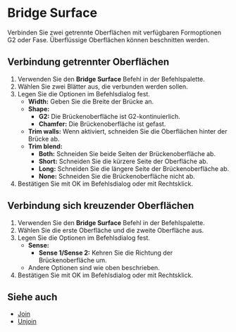 
# Bridge Surface

<Reference shortcut="" command="Bridge Surface" button="" />

Verbinden Sie zwei getrennte Oberflächen mit verfügbaren Formoptionen G2 oder Fase. Überflüssige Oberflächen können beschnitten werden.

## Verbindung getrennter Oberflächen

1. Verwenden Sie den **Bridge Surface** Befehl in der Befehlspalette.
2. Wählen Sie zwei Blätter aus, die verbunden werden sollen.
3. Legen Sie die Optionen im Befehlsdialog fest.
    - **Width:** Geben Sie die Breite der Brücke an.
    - **Shape:** 
        - **G2:** Die Brückenoberfläche ist G2-kontinuierlich.
        - **Chamfer:** Die Brückenoberfläche ist gefast.
    - **Trim walls:** Wenn aktiviert, schneiden Sie die Oberflächen hinter der Brücke ab.
    - **Trim blend:** 
        - **Both:** Schneiden Sie beide Seiten der Brückenoberfläche ab.
        - **Short:** Schneiden Sie die kürzere Seite der Oberfläche ab.
        - **Long:** Schneiden Sie die längere Seite der Brückenoberfläche ab.
        - **None:** Schneiden Sie die Brückenoberfläche nicht ab.
4. Bestätigen Sie mit OK im Befehlsdialog oder mit Rechtsklick.

<VideoPlayer fileName="bridge-surface-1"/>

## Verbindung sich kreuzender Oberflächen

1. Verwenden Sie den **Bridge Surface** Befehl in der Befehlspalette.
2. Wählen Sie die erste Oberfläche und die zweite Oberfläche aus.
3. Legen Sie die Optionen im Befehlsdialog fest.
    - **Sense:** 
        - **Sense 1/Sense 2:** Kehren Sie die Richtung der Brückenoberfläche um.
    - Andere Optionen sind wie oben beschrieben.
4. Bestätigen Sie mit OK im Befehlsdialog oder mit Rechtsklick.

<VideoPlayer fileName="bridge-surface-2"/>

## Siehe auch
- [Join](./join)
- [Unjoin](./unjoin)